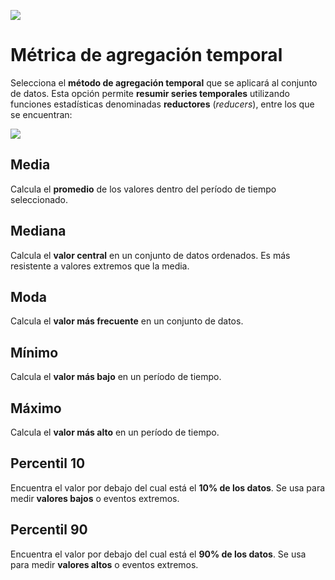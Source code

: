 ![](assets/logo.jpeg)

# Métrica de agregación temporal {#agregacion-temporal}

Selecciona el **método de agregación temporal** que se aplicará al conjunto de datos. Esta opción permite **resumir series temporales** utilizando funciones estadísticas denominadas **reductores** (*reducers*), entre los que se encuentran:

![](assets/aggregationTime.png)

## **Media** 

Calcula el **promedio** de los valores dentro del período de tiempo seleccionado.  

## **Mediana**

Calcula el **valor central** en un conjunto de datos ordenados. Es más resistente a valores extremos que la media.  

## **Moda** 

Calcula el **valor más frecuente** en un conjunto de datos.  

## **Mínimo**

Calcula el **valor más bajo** en un período de tiempo.  

## **Máximo** 

Calcula el **valor más alto** en un período de tiempo.  

## **Percentil 10** 

Encuentra el valor por debajo del cual está el **10% de los datos**. Se usa para medir **valores bajos** o eventos extremos.  

## **Percentil 90** 

Encuentra el valor por debajo del cual está el **90% de los datos**. Se usa para medir **valores altos** o eventos extremos.


